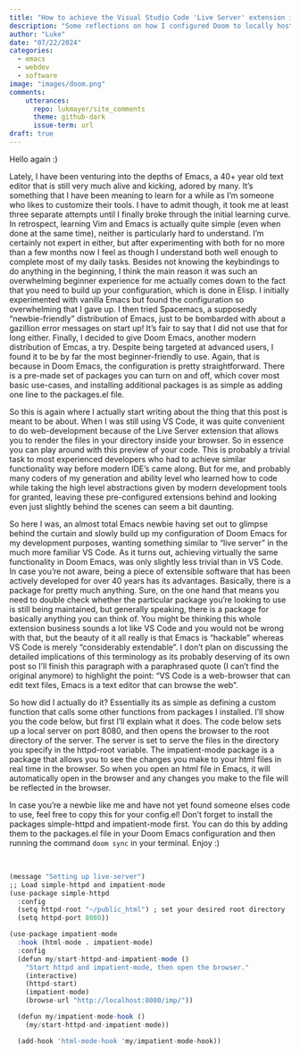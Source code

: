 ```yaml
---
title: "How to achieve the Visual Studio Code 'Live Server' extension in Doom Emacs"
description: "Some reflections on how I configured Doom to locally host a site"
author: "Luke"
date: "07/22/2024"
categories:
  - emacs
  - webdev
  - software
image: "images/doom.png"
comments:
    utterances:
      repo: lukmayer/site_comments
      theme: github-dark
      issue-term: url
draft: true
---
```


Hello again :)

Lately, I have been venturing into the depths of Emacs, a 40+ year old text editor that is still very much alive and kicking, adored by many. It's something that I have been meaning to learn for a while as I'm someone who likes to customize their tools.
I have to admit though, it took me at least three separate attempts until I finally broke through the initial learning curve. In retrospect, learning Vim and Emacs is actually quite simple (even when done at the same time), neither is particularly hard to understand.
I'm certainly not expert in either, but after experimenting with both for no more than a few months now I feel as though I understand both well enough to complete most of my daily tasks. Besides not knowing the keybindings to do anything in the beginning, I think the main reason it was such an overwhelming beginner experience for me actually comes down to the fact that you need to build up your configuration, which is done in Elisp. I initially experimented with vanilla Emacs but found the configuration so overwhelming that I gave up. I then tried Spacemacs, a supposedly "newbie-friendly" distribution of Emacs, just to be bombarded with about a gazillion error messages on start up! It's fair to say that I did not use that for long either. Finally, I decided to give Doom Emacs, another modern distribution of Emcas, a try. Despite being targeted at advanced users, I found it to be by far the most beginner-friendly to use. Again, that is because in Doom Emacs, the configuration is pretty straightforward. There is a pre-made set of packages you can turn on and off, which cover most basic use-cases, and installing additional packages is as simple as adding one line to the packages.el file. 

So this is again where I actually start writing about the thing that this post is meant to be about. When I was still using VS Code, it was quite convenient to do web-development because of the Live Server extension that allows you to render the files in your directory inside your browser. So in essence you can play around with this preview of your code.
This is probably a trivial task to most experienced developers who had to achieve similar functionality way before modern IDE's came along. But for me, and probably many coders of my generation and ability level who learned how to code while taking the high level abstractions given by modern development tools for granted, leaving these pre-configured extensions behind and looking even just slightly behind the scenes can seem a bit daunting. 

So here I was, an almost total Emacs newbie having set out to glimpse behind the curtain and slowly build up my configuration of Doom Emacs for my development purposes, wanting something similar to "live server" in the much more familiar VS Code. As it turns out, achieving virtually the same functionality in Doom Emacs, was only slightly less trivial than in VS Code. In case you're not aware, being a piece of extensible software that has been actively developed for over 40 years has its advantages. Basically, there is a package for pretty much anything. Sure, on the one hand that means you need to double check whether the particular package you're looking to use is still being maintained, but generally speaking, there is a package for basically anything you can think of. You might be thinking this whole extension business sounds a lot like VS Code and you would not be wrong with that, but the beauty of it all really is that Emacs is "hackable" whereas VS Code is merely "considerably extendable". I don't plan on discussing the detailed implications of this terminology as its probably deserving of its own post so I'll finish this paragraph with a paraphrased quote (I can't find the original anymore) to highlight the point: "VS Code is a web-browser that can edit text files, Emacs is a text editor that can browse the web".

So how did I actually do it? Essentially its as simple as defining a custom function that calls some other functions from packages I installed. I'll show you the code below, but first I'll explain what it does. The code below sets up a local server on port 8080, and then opens the browser to the root directory of the server. The server is set to serve the files in the directory you specify in the httpd-root variable. The impatient-mode package is a package that allows you to see the changes you make to your html files in real time in the browser. So when you open an html file in Emacs, it will automatically open in the browser and any changes you make to the file will be reflected in the browser.

In case you're a newbie like me and have not yet found someone elses code to use, feel free to copy this for your config.el! Don't forget to install the packages simple-httpd and impatient-mode first. You can do this by adding them to the packages.el file in your Doom Emacs configuration and then running the command `doom sync` in your terminal. Enjoy :)

\

```r
(message "Setting up live-server")
;; Load simple-httpd and impatient-mode
(use-package simple-httpd
  :config
  (setq httpd-root "~/public_html") ; set your desired root directory
  (setq httpd-port 8080))

(use-package impatient-mode
  :hook (html-mode . impatient-mode)
  :config
  (defun my/start-httpd-and-impatient-mode ()
    "Start httpd and impatient-mode, then open the browser."
    (interactive)
    (httpd-start)
    (impatient-mode)
    (browse-url "http://localhost:8080/imp/"))

  (defun my/impatient-mode-hook ()
    (my/start-httpd-and-impatient-mode))

  (add-hook 'html-mode-hook 'my/impatient-mode-hook))

```











